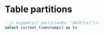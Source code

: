 

# Table partitions

```sql
--js bigquery({ partitionBy: "DATE(ts)"});
select current_timestamp() as ts
```
